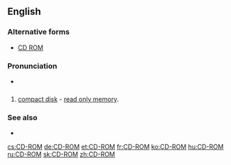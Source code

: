==English==
===Alternative forms===
*[[CD ROM]]
===Pronunciation===
* {{IPA|/si-di-rɒm/}}

==={{acronym}}===
{{en-noun|sg=[[CD]]-[[ROM]]}}

# [[compact disk]] - [[read only memory]].

===See also===
* {{pedia}}

[[cs:CD-ROM]]
[[de:CD-ROM]]
[[et:CD-ROM]]
[[fr:CD-ROM]]
[[ko:CD-ROM]]
[[hu:CD-ROM]]
[[ru:CD-ROM]]
[[sk:CD-ROM]]
[[zh:CD-ROM]]